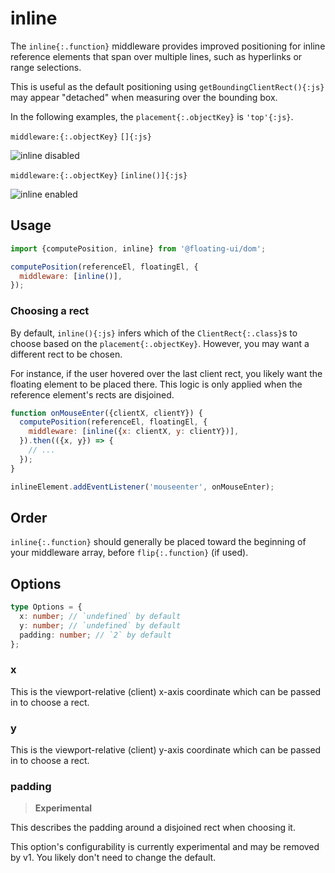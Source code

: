 
# inline

The `inline{:.function}` middleware provides improved positioning
for inline reference elements that span over multiple lines, such
as hyperlinks or range selections.

This is useful as the default positioning using
`getBoundingClientRect(){:js}` may appear "detached" when
measuring over the bounding box.

In the following examples, the `placement{:.objectKey}` is
`'top'{:js}`.

`middleware:{:.objectKey}` `[]{:js}`

<img
  width={692}
  height={256}
  alt="inline disabled"
  src="/inline-disabled.png"
/>

`middleware:{:.objectKey}` `[inline()]{:js}`

<img
  width={692}
  height={256}
  alt="inline enabled"
  src="/inline-enabled.png"
/>

## Usage

```js
import {computePosition, inline} from '@floating-ui/dom';

computePosition(referenceEl, floatingEl, {
  middleware: [inline()],
});
```

### Choosing a rect

By default, `inline(){:js}` infers which of the
`ClientRect{:.class}`s to choose based on the
`placement{:.objectKey}`. However, you may want a different rect
to be chosen.

For instance, if the user hovered over the last client rect, you
likely want the floating element to be placed there. This logic
is only applied when the reference element's rects are disjoined.

```js
function onMouseEnter({clientX, clientY}) {
  computePosition(referenceEl, floatingEl, {
    middleware: [inline({x: clientX, y: clientY})],
  }).then(({x, y}) => {
    // ...
  });
}

inlineElement.addEventListener('mouseenter', onMouseEnter);
```

## Order

`inline{:.function}` should generally be placed toward the
beginning of your middleware array, before `flip{:.function}` (if
used).

## Options

```ts
type Options = {
  x: number; // `undefined` by default
  y: number; // `undefined` by default
  padding: number; // `2` by default
};
```

### x

This is the viewport-relative (client) x-axis coordinate which
can be passed in to choose a rect.

### y

This is the viewport-relative (client) y-axis coordinate which
can be passed in to choose a rect.

### padding

> **Experimental**

This describes the padding around a disjoined rect when choosing
it.

This option's configurability is currently experimental and may
be removed by v1. You likely don't need to change the default.
